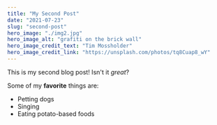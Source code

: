 ```yaml
---
title: "My Second Post"
date: "2021-07-23"
slug: "second-post"
hero_image: "./img2.jpg"
hero_image_alt: "grafiti on the brick wall"
hero_image_credit_text: "Tim Mossholder"
hero_image_credit_link: "https://unsplash.com/photos/tq8Cuap8_wY"
---
```


This is my second blog post! Isn't it *great*?

Some of my **favorite** things are:

* Petting dogs
* Singing
* Eating potato-based foods